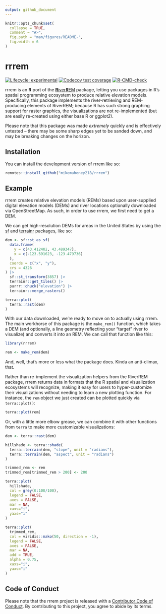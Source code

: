 ```yaml
---
output: github_document
---
```


<!-- README.md is generated from README.Rmd. Please edit that file -->

```r
knitr::opts_chunk$set(
  collapse = TRUE,
  comment = "#>",
  fig.path = "man/figures/README-",
  fig.width = 6
)
```

# rrrem

<!-- badges: start -->
[![Lifecycle: experimental](https://img.shields.io/badge/lifecycle-experimental-orange.svg)](https://lifecycle.r-lib.org/articles/stages.html#experimental)
[![Codecov test coverage](https://codecov.io/gh/mikemahoney218/rrrem/branch/main/graph/badge.svg)](https://app.codecov.io/gh/mikemahoney218/rrrem?branch=main)
[![R-CMD-check](https://github.com/mikemahoney218/rrrem/actions/workflows/R-CMD-check.yaml/badge.svg)](https://github.com/mikemahoney218/rrrem/actions/workflows/R-CMD-check.yaml)
<!-- badges: end -->

rrrem is an **R** port of the [**R**iver**R**EM](https://github.com/klarrieu/RiverREM) package, letting you use packages in R's spatial programming ecosystem to produce relative elevation models. Specifically, this package implements the river-retrieving and REM-producing elements of RiverREM; because R has such strong graphing support for raster graphics, the visualizations are not re-implemented (but are easily re-created using either base R or ggplot2). 

Please note that this package was made _extremely_ quickly and is effectively untested -- there may be some sharp edges yet to be sanded down, and may be breaking changes on the horizon.

## Installation

You can install the development version of rrrem like so:

``` r
remotes::install_github("mikemahoney218/rrrem")
```

## Example

rrrem creates relative elevation models (REMs) based upon user-supplied digital elevation models (DEMs) and river locations optionally downloaded via OpenStreetMap. As such, in order to use rrrem, we first need to get a DEM. 

We can get high-resolution DEMs for areas in the United States by using the [sf](https://github.com/r-spatial/sf) and [terrainr](https://github.com/ropensci/terrainr) packages, like so:

```r
dem <- sf::st_as_sf(
  data.frame(
    y = c(43.412402, 43.489347), 
    x = c(-123.591623, -123.479736)
  ),
  coords = c("x", "y"),
  crs = 4326
) |> 
  sf::st_transform(3857) |> 
  terrainr::get_tiles() |> 
  purrr::chuck("elevation") |> 
  terrainr::merge_rasters()

terra::plot(
  terra::rast(dem)
)
```

With our data downloaded, we're ready to move on to actually using rrrem. The main workhorse of this package is the `make_rem()` function, which takes a DEM (and optionally, a line geometry reflecting your "target" river to visualize) and converts it into an REM. We can call that function like this:

```r
library(rrrem)

rem <- make_rem(dem)
```

And, well, that's more or less what the package does. Kinda an anti-climax, that.

Rather than re-implement the visualization helpers from the RiverREM package, rrrem returns data in formats that the R spatial and visualization ecosystems will recognize, making it easy for users to hyper-customize their visualizations without needing to learn a new plotting function. For instance, the `rem` object we just created can be plotted quickly via `terra::plot()`:

```r
terra::plot(rem)
```

Or, with a little more elbow grease, we can combine it with other functions from `terra` to make more customizable visualizations:

```r
dem <- terra::rast(dem)

hillshade <- terra::shade(
  terra::terrain(dem, "slope", unit = "radians"),
  terra::terrain(dem, "aspect", unit = "radians")
)

trimmed_rem <- rem
trimmed_rem[trimmed_rem > 200] <- 200

terra::plot(
  hillshade, 
  col = grey(0:100/100), 
  legend = FALSE, 
  axes = FALSE,
  mar = NA,
  xaxs="i", 
  yaxs="i"
)

terra::plot(
  trimmed_rem,
  col = viridis::mako(50, direction = -1), 
  legend = FALSE, 
  axes = FALSE,
  mar = NA,
  add = TRUE,
  alpha = 0.75,
  xaxs="i", 
  yaxs="i"
)
```



## Code of Conduct

Please note that the rrrem project is released with a [Contributor Code of Conduct](https://contributor-covenant.org/version/2/1/CODE_OF_CONDUCT.html). By contributing to this project, you agree to abide by its terms.

